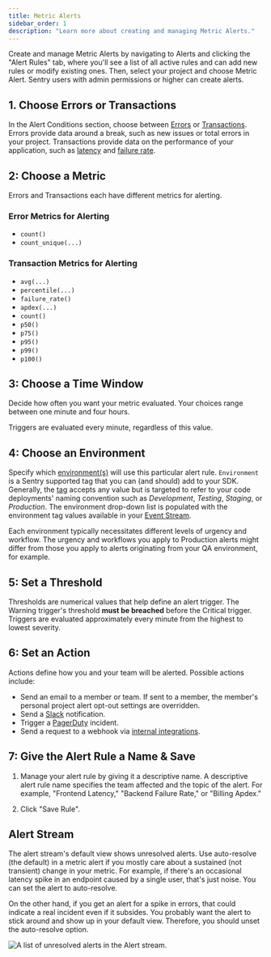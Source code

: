 ```yaml
---
title: Metric Alerts
sidebar_order: 1
description: "Learn more about creating and managing Metric Alerts."
---
```


Create and manage Metric Alerts by navigating to Alerts and clicking the "Alert Rules" tab, where you'll see a list of all active rules and can add new rules or modify existing ones. Then, select your project and choose Metric Alert. Sentry users with admin permissions or higher can create alerts.

## 1. Choose Errors or Transactions

In the Alert Conditions section, choose between [Errors](/platforms/javascript/usage/#capturing-errors) or [Transactions](/platforms/javascript/performance/capturing/). Errors provide data around a break, such as new issues or total errors in your project. Transactions provide data on the performance of your application, such as [latency](/product/performance/metrics/#latency) and [failure rate](/product/performance/metrics/#failure-rate).

## 2: Choose a Metric

Errors and Transactions each have different metrics for alerting.

### Error Metrics for Alerting
- `count()`
- `count_unique(...)`

### Transaction Metrics for Alerting
- `avg(...)`
- `percentile(...)`
- `failure_rate()`
- `apdex(...)`
- `count()`
- `p50()`
- `p75()`
- `p95()`
- `p99()`
- `p100()`

## 3: Choose a Time Window

Decide how often you want your metric evaluated. Your choices range between one minute and four hours.

<Note>
<markdown>
Triggers are evaluated every minute, regardless of this value.
</markdown>
</Note>

## 4: Choose an Environment

Specify which [environment(s)](/platforms/javascript/configuration/environments/) will use this particular alert rule. `Environment` is a Sentry supported tag that you can (and should) add to your SDK. Generally, the [tag](/platforms/javascript/enriching-events/tags/) accepts any value but is targeted to refer to your code deployments' naming convention such as _Development_, _Testing_, _Staging_, or _Production_. The environment drop-down list is populated with the environment tag values available in your [Event Stream](/product/accounts/quotas/manage-event-stream-guide/).

Each environment typically necessitates different levels of urgency and workflow. The urgency and workflows you apply to Production alerts might differ from those you apply to alerts originating from your QA environment, for example.

## 5: Set a Threshold

Thresholds are numerical values that help define an alert trigger. The Warning trigger's threshold **must be breached** before the Critical trigger. Triggers are evaluated approximately every minute from the highest to lowest severity.

## 6: Set an Action

Actions define how you and your team will be alerted. Possible actions include:

- Send an email to a member or team. If sent to a member, the member's personal project alert opt-out settings are overridden.
- Send a [Slack](/product/integrations/slack/) notification.
- Trigger a [PagerDuty](/product/integrations/pagerduty/) incident.
- Send a request to a webhook via [internal integrations](/product/integrations/integration-platform/#internal-integrations).

## 7: Give the Alert Rule a Name & Save

1. Manage your alert rule by giving it a descriptive name. A descriptive alert rule name specifies the team affected and the topic of the alert. For example, "Frontend Latency," "Backend Failure Rate," or "Billing Apdex."

2. Click "Save Rule".

## Alert Stream

The alert stream's default view shows unresolved alerts. Use auto-resolve (the default) in a metric alert if you mostly care about a sustained (not transient) change in your metric. For example, if there's an occasional latency spike in an endpoint caused by a single user, that's just noise. You can set the alert to auto-resolve.

On the other hand, if you get an alert for a spike in errors, that could indicate a real incident even if it subsides. You probably want the alert to stick around and show up in your default view. Therefore, you should unset the auto-resolve option.

![A list of unresolved alerts in the Alert stream.](alert-stream2.png)
